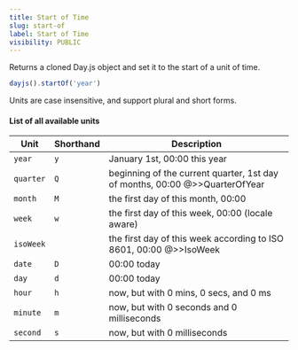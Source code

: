 ```yaml
---
title: Start of Time
slug: start-of
label: Start of Time
visibility: PUBLIC
---
```

Returns a cloned Day.js object and set it to the start of a unit of time.

```js
dayjs().startOf('year')
```

Units are case insensitive, and support plural and short forms.

#### List of all available units

| Unit          | Shorthand | Description                               |
| ------------- | --------- | ----------------------------------------- |
| `year`        | `y`       | January 1st, 00:00 this year           |
| `quarter`     | `Q`       | beginning of the current quarter, 1st day of months, 00:00 @>>QuarterOfYear|
| `month`       | `M`       | the first day of this month, 00:00     |
| `week`        | `w`       | the first day of this week, 00:00 (locale aware)      |
| `isoWeek`     || the first day of this week according to ISO 8601, 00:00 @>>IsoWeek|
| `date`        | `D`       | 00:00 today                            |
| `day`         | `d`       | 00:00 today                            |
| `hour`        | `h`       | now, but with 0 mins, 0 secs, and 0 ms    |
| `minute`      | `m`       | now, but with 0 seconds and 0 milliseconds|
| `second`      | `s`       | now, but with 0 milliseconds              |
